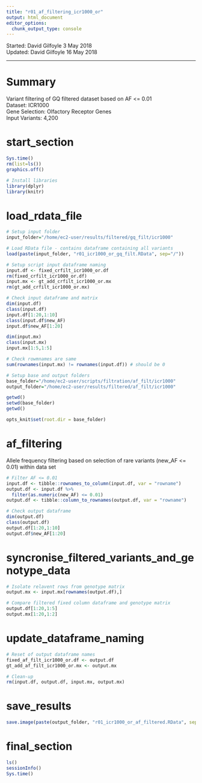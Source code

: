 ```yaml
---
title: "r01_af_filtering_icr1000_or"
output: html_document
editor_options: 
  chunk_output_type: console
---
```


Started: David Gilfoyle 3 May 2018  
Updated: David Gilfoyle 16 May 2018

---

# Summary

Variant filtering of GQ filtered dataset based on AF <= 0.01  
Dataset: ICR1000  
Gene Selection: Olfactory Receptor Genes  
Input Variants: 4,200

# start_section

```r

Sys.time()
rm(list=ls())
graphics.off()

# Install libraries
library(dplyr)
library(knitr)

```

# load_rdata_file

```r

# Setup input folder
input_folder="/home/ec2-user/results/filtered/gq_filt/icr1000"

# Load RData file - contains dataframe containing all variants
load(paste(input_folder, "r01_icr1000_or_gq_filt.RData", sep="/"))

# Setup script input dataframe naming
input.df <- fixed_crfilt_icr1000_or.df
rm(fixed_crfilt_icr1000_or.df)
input.mx <- gt_add_crfilt_icr1000_or.mx
rm(gt_add_crfilt_icr1000_or.mx)

# Check input dataframe and matrix
dim(input.df)
class(input.df)
input.df[1:20,1:10]
class(input.df$new_AF)
input.df$new_AF[1:20]

dim(input.mx)
class(input.mx)
input.mx[1:5,1:5]

# Check rowmnames are same 
sum(rownames(input.mx) != rownames(input.df)) # should be 0

# Setup base and output folders
base_folder="/home/ec2-user/scripts/filtration/af_filt/icr1000"
output_folder="/home/ec2-user/results/filtered/af_filt/icr1000"

getwd()
setwd(base_folder)
getwd()

opts_knit$set(root.dir = base_folder)

```

# af_filtering

Allele frequency filtering based on selection of rare variants (new_AF <= 0.01) within data set

```r

# Filter AF <= 0.01
input.df <- tibble::rownames_to_column(input.df, var = "rowname")
output.df <- input.df %>% 
  filter(as.numeric(new_AF) <= 0.01)
output.df <- tibble::column_to_rownames(output.df, var = "rowname")

# Check output dataframe
dim(output.df)
class(output.df)
output.df[1:20,1:10]
output.df$new_AF[1:20]

```

# syncronise_filtered_variants_and_genotype_data 

```r

# Isolate relavent rows from genotype matrix
output.mx <- input.mx[rownames(output.df),]

# Compare filtered fixed column dataframe and genotype matrix
output.df[1:20,1:5]
output.mx[1:20,1:2]

```

# update_dataframe_naming

```r

# Reset of output dataframe names
fixed_af_filt_icr1000_or.df <- output.df
gt_add_af_filt_icr1000_or.mx <- output.mx

# Clean-up
rm(input.df, output.df, input.mx, output.mx)

```

# save_results

```r

save.image(paste(output_folder, "r01_icr1000_or_af_filtered.RData", sep="/"))

```

# final_section

```r

ls()
sessionInfo()
Sys.time()

```

